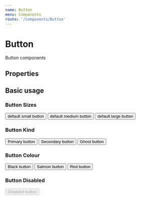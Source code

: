 ```yaml
---
name: Button
menu: Components
route: '/components/Button'
---
```





# Button

Button components
 
## Properties
<Props of={Button} />

## Basic usage

### Button Sizes
<Playground>
    <BlockContainer>
        <Button size="small">default small button</Button>
    </BlockContainer>
    <BlockContainer>
        <Button size="medium">default medium button</Button>
    </BlockContainer>
    <BlockContainer>
        <Button size="large">default large button</Button>
    </BlockContainer>
</Playground>

### Button Kind
<Playground>
    <BlockContainer>
        <Button kind="primary">Primary button</Button>
    </BlockContainer>
    <BlockContainer>
        <Button kind="secondary">Secondary button</Button>
    </BlockContainer>
    <BlockContainer>
        <Button kind="ghost">Ghost button</Button>
    </BlockContainer>
</Playground>

### Button Colour
<Playground>
    <BlockContainer>
        <Button colour="black">Black button</Button>
    </BlockContainer>
    <BlockContainer>
        <Button colour="salmon">Salmon button</Button>
    </BlockContainer>
    <BlockContainer>
        <Button colour="red">Red button</Button>
    </BlockContainer>
</Playground>

### Button Disabled
<Playground>
    <BlockContainer>
        <Button disabled>Disabled button</Button>
    </BlockContainer>
</Playground>
